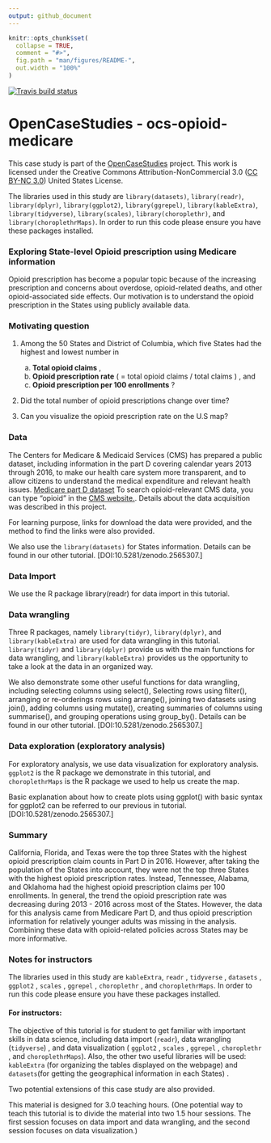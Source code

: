 ```yaml
---
output: github_document
---
```


<!-- README.md is generated from README.Rmd. Please edit that file -->

```r
knitr::opts_chunk$set(
  collapse = TRUE,
  comment = "#>",
  fig.path = "man/figures/README-",
  out.width = "100%"
)
```


<!-- badges: start -->
[![Travis build status](https://travis-ci.org/opencasestudies/ocs-opioid-medicare.svg?branch=master)](https://travis-ci.org/opencasestudies/ocs-opioid-medicare)
<!-- badges: end -->

# OpenCaseStudies - ocs-opioid-medicare 

This case study is part of the [OpenCaseStudies]() project. This work is licensed under the Creative Commons Attribution-NonCommercial 3.0 ([CC BY-NC 3.0](https://creativecommons.org/licenses/by-nc/3.0/us/)) United States License.

The libraries used in this study are `library(datasets)`, `library(readr)`, 
`library(dplyr)`, `library(ggplot2)`, `library(ggrepel)`, `library(kableExtra)`, 
`library(tidyverse)`, `library(scales)`, `library(choroplethr)`, 
and `library(choroplethrMaps)`. In order to run this code please ensure you have these packages installed.

### Exploring State-level Opioid prescription using Medicare information   

Opioid prescription has become a popular topic because of 
the increasing prescription and concerns about overdose, 
opioid-related deaths, and other opioid-associated side 
effects. Our motivation is to understand the opioid prescription in the States 
using publicly available data. 

### Motivating question

          
1. Among the 50 States and District of Columbia, 
which five States had the highest and lowest number in    
    (a) **Total opioid claims** ,   
    (b) **Opioid prescription rate** 
( = total opioid claims / total claims ) , and    
    (c) **Opioid prescription per 100 enrollments** ?       
        
2. Did the total number of opioid prescriptions change over time?    
       
3. Can you visualize the opioid prescription rate on the U.S map?   

       

### Data

The Centers for Medicare & Medicaid Services (CMS) has 
prepared a public dataset, including information in the part D
covering calendar years 2013 through 2016, to make
our health care system more transparent, and to allow 
citizens to understand the medical expenditure and 
relevant health issues. 
[Medicare part D dataset](https://www.cms.gov/Research-Statistics-Data-and-Systems/Statistics-Trends-and-Reports/Medicare-Provider-Charge-Data/Downloads/Prescriber_Methods.pdf) 
 To search opioid-relevant CMS data, you can type "opioid" in 
the [CMS website.](https://data.cms.gov/browse?q=opioid). 
Details about the data acquisition was described in this 
project.
 
For learning purpose, links for download the data were provided, 
and the method to find the links were also provided.  

We also use the `library(datasets)` for States information. Details can be found 
in our other tutorial. [DOI:10.5281/zenodo.2565307.]  

### Data Import  
We use the R package library(readr) for data import in this tutorial. 

### Data wrangling 
Three R packages, namely `library(tidyr)`, `library(dplyr)`, and 
`library(kableExtra)` are used for data wrangling in this tutorial. 
`library(tidyr)` and `library(dplyr)` provide us with the main 
functions for data wrangling, and `library(kableExtra)` provides 
us the opportunity to take a look at the data in an organized way. 


We also demonstrate some other useful functions for data wrangling, including selecting columns using select(), Selecting rows using filter(), arranging or re-orderings rows using arrange(), joining two datasets using join(), adding columns using mutate(), creating summaries of columns using summarise(), and grouping operations using group_by(). Details can be found 
in our other tutorial. [DOI:10.5281/zenodo.2565307.]  


### Data exploration (exploratory analysis)   

For exploratory analysis, we use data visualization for exploratory analysis. `ggplot2` is the R package we demonstrate in this tutorial, and `choroplethrMaps` is the R package we used to help us create the map.  

Basic explanation about how to create plots using ggplot() with basic syntax for ggplot2 
can be referred to our previous in tutorial. [DOI:10.5281/zenodo.2565307.] 

### Summary   

California, Florida, and Texas were the top three States with the highest opioid prescription claim counts in Part D in 2016. However, after taking the population of the States into account, they were not the top three States with the highest opioid prescription rates. Instead, Tennessee, Alabama, and Oklahoma had the highest opioid prescription claims per 100 enrollments. In general, the trend the opioid prescription rate was decreasing during 2013 - 2016 across most of the States. However, the data for 
this analysis came from Medicare Part D, and thus opioid prescription information for relatively younger adults was missing in the analysis. Combining these data with opioid-related policies across States may be more informative. 

### Notes for instructors  
The libraries used in this study are `kableExtra`, `readr` , `tidyverse` , `datasets` , `ggplot2` , `scales` , `ggrepel` , `choroplethr` , and `choroplethrMaps`. In order to run this code please ensure you have these packages installed.


#### For instructors:        

The objective of this tutorial is for student to get familiar with important skills in data science, including data import (`readr`), data wrangling (`tidyverse`) , and data visualization ( `ggplot2` , `scales` , `ggrepel` , `choroplethr` , and `choroplethrMaps`). Also, the other two useful libraries will be used: `kableExtra` (for organizing the tables displayed on the webpage) and `datasets`(for getting the geographical information in each States) .      

Two potential extensions of this case study are also provided.

This material is designed for 3.0 teaching hours. (One potential way to teach this tutorial is to divide the material into two 1.5 hour sessions. The first session focuses on data import and data wrangling, and the second session focuses on data visualization.)    


